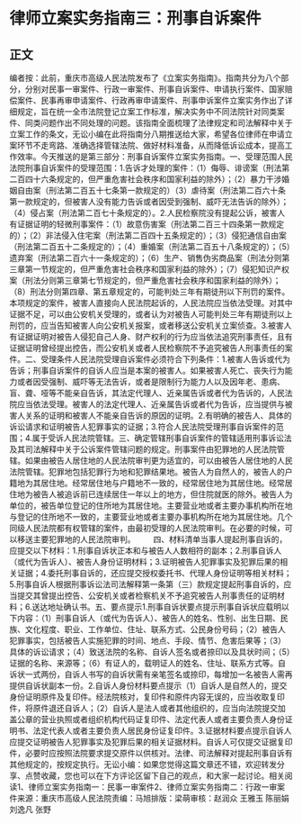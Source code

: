 # 律师立案实务指南三：刑事自诉案件
## 正文
编者按：此前，重庆市高级人民法院发布了《立案实务指南》。指南共分为八个部分，分别对民事一审案件、行政一审案件、刑事自诉案件、申请执行案件、国家赔偿案件、民事再审申请案件、行政再审申请案件、刑事申诉案件立案实务作出了详细规定，旨在统一全市法院登记立案工作标准，解决实务中不同法院针对同类案件、同类问题作出不同处理的问题。该指南全面梳理了法律规定和司法解释中关于立案工作的条文，无讼小编在此将指南分八期推送给大家，希望各位律师在申请立案环节不走弯路、准确选择管辖法院、做好材料准备，从而降低诉讼成本，提高工作效率。今天推送的是第三部分：刑事自诉案件立案实务指南。一、受理范围人民法院刑事自诉案件的受理范围：1.告诉才处理的案件：（1）侮辱、诽谤案（刑法第二百四十六条规定的，但严重危害社会秩序和国家利益的除外）；（2）暴力干涉婚姻自由案（刑法第二百五十七条第一款规定的）（3）虐待案（刑法第二百六十条第一款规定的，但被害人没有能力告诉或者因受到强制、威吓无法告诉的除外）；（4）侵占案（刑法第二百七十条规定的）。2.人民检察院没有提起公诉，被害人有证据证明的轻微刑事案件：（1）故意伤害案（刑法第二百三十四条第一款规定的）；（2）非法侵入住宅案（刑法第二百四十五条规定的）；（3）侵犯通信自由案（刑法第二百五十二条规定的）；（4）重婚案（刑法第二百五十八条规定的）；（5）遗弃案（刑法第二百六十一条规定的）；（6）生产、销售伪劣商品案（刑法分则第三章第一节规定的，但严重危害社会秩序和国家利益的除外）；（7）侵犯知识产权案（刑法分则第三章第七节规定的，但严重危害社会秩序和国家利益的除外）；（8）刑法分则第四章、第五章规定的，可能判处三年有期徒刑以下刑罚的案件。本项规定的案件，被害人直接向人民法院起诉的，人民法院应当依法受理。对其中证据不足，可以由公安机关受理的，或者认为对被告人可能判处三年有期徒刑以上刑罚的，应当告知被害人向公安机关报案，或者移送公安机关立案侦查。3.被害人有证据证明对被告人侵犯自己人身、财产权利的行为应当依法追究刑事责任，且有证据证明曾经提出控告，而公安机关或者人民检察院不予追究被告人刑事责任的案件。二、受理条件人民法院受理自诉案件必须符合下列条件：1.被害人告诉或代为告诉；刑事自诉案件的自诉人应当是本案的被害人。如果被害人死亡、丧失行为能力或者因受强制、威吓等无法告诉，或者是限制行为能力人以及因年老、患病、盲、聋、哑等不能亲自告诉，其法定代理人、近亲属告诉或者代为告诉的，人民法院应当依法受理。被害人的法定代理人、近亲属告诉或者代为告诉，应当提供与被害人关系的证明和被害人不能亲自告诉的原因的证明。2.有明确的被告人、具体的诉讼请求和证明被告人犯罪事实的证据；3.符合人民法院受理刑事自诉案件的范围；4.属于受诉人民法院管辖。三、确定管辖刑事自诉案件的管辖适用刑事诉讼法及其司法解释中关于公诉案件管辖问题的规定。刑事案件由犯罪地的人民法院管辖。如果由被告人居住地的人民法院审判更为适宜的，可以由被告人居住地的人民法院管辖。犯罪地包括犯罪行为地和犯罪结果地。被告人为自然人的，被告人的户籍地为其居住地。经常居住地与户籍地不一致的，经常居住地为其居住地。经常居住地为被告人被追诉前已连续居住一年以上的地方，但住院就医的除外。被告人为单位的，被告单位登记的住所地为其居住地。主要营业地或者主要办事机构所在地与登记的住所地不一致的，主要营业地或者主要办事机构所在地为其居住地。几个同级人民法院都有权管辖的案件，由最初受理的人民法院审判。在必要的时候，可以移送主要犯罪地的人民法院审判。 　　四、材料清单当事人提起刑事自诉的，应提交以下材料：1.刑事自诉状正本和与被告人人数相符的副本；2.刑事自诉人（或代为告诉人）、被告人身份证明材料；3.证明被告人犯罪事实及犯罪后果的相关证据；4.委托刑事自诉的，还应提交授权委托书、代理人身份证明等相关材料；5.刑事自诉人根据刑事诉讼法司法解释第一条第（三）款规定提起刑事自诉的，应当提交其曾提出控告、公安机关或者检察机关不予追究被告人刑事责任的证明材料；6.送达地址确认书。五、要点提示1.刑事自诉状要点提示刑事自诉状应载明以下内容：（1）刑事自诉人（或代为告诉人）、被告人的姓名、性别、出生日期、民族、文化程度、职业、工作单位、住址、联系方式、公民身份号码；（2）被告人犯罪事实，包括被告人实施犯罪的时间、地点、手段、情节、危害后果等；（3）具体的诉讼请求；（4）致送法院的名称、自诉人签名或者捺印以及具状时间；（5）证据的名称、来源等；（6）有证人的，载明证人的姓名、住址、联系方式等。自诉状一式两份，自诉人书写的自诉状需有亲笔签名或捺印，每增加一名被告人需再提供自诉状副本一份。2.自诉人身份材料要点提示（1）自诉人是自然人的，提交身份证明原件及复印件。经法院核对，复印件和原件内容无误的，应当收取复印件，将原件退还自诉人；（2）自诉人是法人或者其他组织的，应当向法院提交加盖公章的营业执照或者组织机构代码证复印件、法定代表人或者主要负责人身份证明书、法定代表人或者主要负责人居民身份证复印件。3.证据材料要点提示自诉人应提交证明被告人犯罪事实及犯罪后果的相关证据材料。自诉人可仅提交证据复印件，必要时应按照法院要求提交原件以供核对。法律、司法解释对提起刑事自诉有其他规定的，按规定执行。无讼小编：如果您觉得这篇文章还不错，欢迎转发分享、点赞收藏，您也可以在下方评论区留下自己的观点，和大家一起讨论。相关阅读1、律师立案实务指南一：民事一审案件2、律师立案实务指南二：行政一审案件来源：重庆市高级人民法院责编：马旭排版：梁萌审核：赵润众 王雅玉 陈丽娟 刘逸凡 张野
